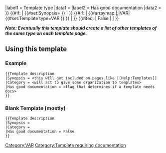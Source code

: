 <includeonly>{{Infobox
|title   = {{FULLPAGENAME}}
|image1  = {{#if: {{{Image|}}} | [[{{{Image|}}}]] | }}
|label1  = Template type
|data1   = {{{Category|}}}
|label2  = Has good documentation
|data2   = {{{Has good documentation|}}}
}}{{{Synopsis|}}}<!--


-->{{#if: {{{Synopsis|}}} | {{#set:Synopsis={{{Synopsis}}} }} | }}<!--


-->{{#if: {{{Category|}}} | {{#arraymap:{{{Category|}}}|,|VAR|[[Category:VAR]]{{#set:Template type=VAR }} }} | <!-- else do nothing --> }}<!--


-->{{#ifeq: {{{Has good documentation|}}} | False | [[Category:Template requiring documentation]] | }}
</includeonly><noinclude>
{{Template description
|Synopsis = This template is for use in the "noinclude" section of other templates, as a standard way to display template information and make it 
|Category = Template helpers
|Has good documentation = False
}}

'''''Note: Eventually this template should create a list of other templates of the same type on each template page.'''''

== Using this template ==

=== Example ===
<pre>
{{Template description
|Synopsis = <this will get included on pages like [[Help:Templates]] 
|Category = <will act to give some organization to templates>
|Has good documentation = <flag that determines if a template needs docs>
}}
</pre>

=== Blank Template (mostly) ===
<pre>
{{Template description
|Synopsis =  
|Category = 
|Has good documentation = False
}}
</pre></noinclude>